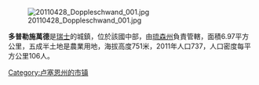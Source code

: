 [[Image:20110428_Doppleschwand_001.jpg|right]]

'''多普勒施萬德'''是[[瑞士|瑞士]]的城鎮，位於該國中部，由[[琉森州|琉森州]]負責管轄，面積6.97平方公里，五成半土地是農業用地，海拔高度751米，2011年人口737，人口密度每平方公里106人。

{{Switzerland-geo-stub}}
[[Category:卢塞恩州的市镇|Category:卢塞恩州的市镇]]